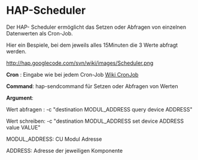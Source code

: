 = HAP-Scheduler =

Der HAP- Scheduler ermöglicht das Setzen oder Abfragen von einzelnen Datenwerten als Cron-Job.

Hier ein Bespiele, bei dem jeweils alles 15Minuten die 3 Werte abfragt werden.

http://hap.googlecode.com/svn/wiki/images/Scheduler.png


'''Cron'''        : Eingabe wie bei jedem Cron-Job [http://de.wikipedia.org/wiki/Cronjob Wiki CronJob]


'''Command''': hap-sendcommand für Setzen oder Abfragen von Werten


'''Argument''': 

Wert abfragen :   -c "destination MODUL_ADDRESS query device ADDRESS"

Wert schreiben:   -c "destination MODUL_ADDRESS set device ADDRESS value VALUE"

MODUL_ADDRESS: CU Modul Adresse

ADDRESS: Adresse der jeweiligen Komponente